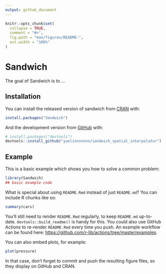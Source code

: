 ```yaml
---
output: github_document
---
```


<!-- README.md is generated from README.Rmd. Please edit that file -->

```r
knitr::opts_chunk$set(
  collapse = TRUE,
  comment = "#>",
  fig.path = "man/figures/README-",
  out.width = "100%"
)
```

# Sandwich

<!-- badges: start -->
<!-- badges: end -->

The goal of Sandwich is to ...

## Installation

You can install the released version of sandwich from [CRAN](https://CRAN.R-project.org) with:

``` r
install.packages("Sandwich")
```

And the development version from [GitHub](https://github.com/) with:

``` r
# install.packages("devtools")
devtools::install_github("yuelinnnnnnn/sandwich_spatial_interpolator")
```
## Example

This is a basic example which shows you how to solve a common problem:

```r
library(Sandwich)
## basic example code
```

What is special about using `README.Rmd` instead of just `README.md`? You can include R chunks like so:

```r
summary(cars)
```

You'll still need to render `README.Rmd` regularly, to keep `README.md` up-to-date. `devtools::build_readme()` is handy for this. You could also use GitHub Actions to re-render `README.Rmd` every time you push. An example workflow can be found here: <https://github.com/r-lib/actions/tree/master/examples>.

You can also embed plots, for example:

```r
plot(pressure)
```

In that case, don't forget to commit and push the resulting figure files, so they display on GitHub and CRAN.

